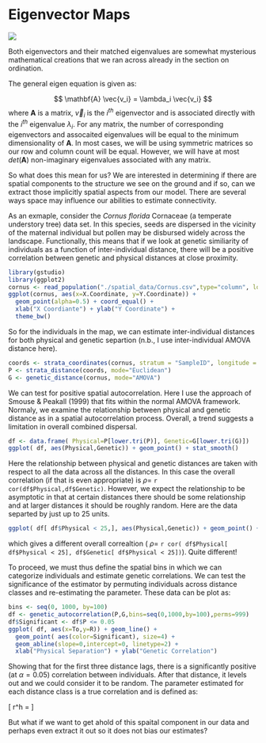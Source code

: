 # Eigenvector Maps {.imageChapter}

<div class="chapter_image"><img src="chapter_images/ch_pond.jpg"></div>

Both eigenvectors and their matched eigenvalues are somewhat mysterious mathematical creations that we ran across already in the section on ordination.


The general eigen equation is given as:

$$
\mathbf{A} \vec{v_i} =  \lambda_i \vec{v_i}
$$
where $\mathbf{A}$ is a matrix, $\vec{v}_i$ is the $i^{th}$ eigenvector and is associated directly with the $i^{th}$ eigenvalue $\lambda_i$.  For any matrix, the number of corresponding eigenvectors and assocaited eigenvalues will be equal to the minimum dimensionality of $\mathbf{A}$.  In most cases, we will be using symmetric matrices so our row and column count will be equal.  However, we will have at most $det(\mathbf{A})$ non-imaginary eigenvalues associated with any matrix.  

So what does this mean for us?  We are interested in determining if there are spatial components to the structure we see on the ground and if so, can we extract those implicitly spatial aspects from our model.  There are several ways space may influence our abilities to estimate connectivity.  

As an exmaple, consider the *Cornus florida* Cornaceae (a temperate understory tree) data set.  In this species, seeds are dispersed in the vicinity of the maternal individual but pollen may be disbursed widely across the landscape.  Functionally, this means that if we look at genetic similiarity of individuals as a function of inter-individual distance, there will be a positive correlation between genetic and physical distances at close proximity.  


```r
library(gstudio)
library(ggplot2)
cornus <- read_population("./spatial_data/Cornus.csv",type="column", locus.columns = 5:14)
ggplot(cornus, aes(x=X.Coordinate, y=Y.Coordinate)) + 
  geom_point(alpha=0.5) + coord_equal() + 
  xlab("X Coordiante") + ylab("Y Coordinate") + 
  theme_bw()
```

So for the individuals in the map, we can estimate inter-individual distances for both physical and genetic separtion (n.b., I use inter-individual AMOVA distance here).

```r
coords <- strata_coordinates(cornus, stratum = "SampleID", longitude = "X.Coordinate", latitude="Y.Coordinate")
P <- strata_distance(coords, mode="Euclidean")
G <- genetic_distance(cornus, mode="AMOVA")
```

We can test for positive spatial autocorrelation.  Here I use the approach of Smouse & Peakall (1999) that fits within the normal AMOVA framework.  Normaly, we examine the relationship between physical and genetic distance as in a spatial autocorrelation process.  Overall, a trend suggests a limitation in overall combined dispersal.   

```r
df <- data.frame( Physical=P[lower.tri(P)], Genetic=G[lower.tri(G)])
ggplot( df, aes(Physical,Genetic)) + geom_point() + stat_smooth()
```

Here the relationship between physical and genetic distances are taken with respect to all the data across all the distances. In this case the overall correlation (if that is even appropriate) is $\rho =$ `r cor(df$Physical,df$Genetic)`.  However, we expect the relationship to be asymptotic in that at certain distances there should be some relationship and at larger distances it should be roughly random.  Here are the data separted by just up to 25 units.

```r
ggplot( df[ df$Physical < 25,], aes(Physical,Genetic)) + geom_point() + stat_smooth() + geom_jitter()
```

which gives a different overall correaltion ( $\rho =$ `r cor( df$Physical[ df$Physical < 25], df$Genetic[ df$Physical < 25])`).  Quite different!  

To proceed, we must thus define the spatial bins in which we can categorize individuals and estimate genetic correlations.  We can test the significance of the estimator by permuting individuals across distance classes and re-estimating the parameter.  These data can be plot as:

```r
bins <- seq(0, 1000, by=100)
df <- genetic_autocorrelation(P,G,bins=seq(0,1000,by=100),perms=999)
df$Significant <- df$P <= 0.05
ggplot( df, aes(x=To,y=R)) + geom_line() + 
  geom_point( aes(color=Significant), size=4) + 
  geom_abline(slope=0,intercept=0, linetype=2) +
  xlab("Physical Separation") + ylab("Genetic Correlation")
```

Showing that for the first three distance lags, there is a significantly positive (at $\alpha=0.05$) correlation between individuals.  After that distance, it levels out and we could consider it to be random.  The parameter estimated for each distance class is a true correlation and is defined as:

\[
r^h = \frac{\sum_{i\ne j}^K x^h_{ij}c^h_{ij}}{\sum_{i = 1}^K x^h_{ii}c^h_{ii}}
\]



But what if we want to get ahold of this spaital component in our data and perhaps even extract it out so it does not bias our estimates? 
